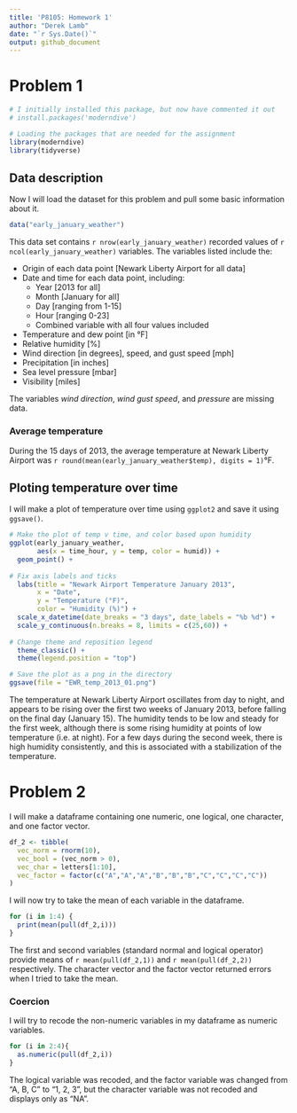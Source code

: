 ```yaml
---
title: 'P8105: Homework 1'
author: "Derek Lamb"
date: "`r Sys.Date()`"
output: github_document
---
```


# Problem 1

```r
# I initially installed this package, but now have commented it out
# install.packages('moderndive')

# Loading the packages that are needed for the assignment
library(moderndive)
library(tidyverse)
```

## Data description

Now I will load the dataset for this problem and pull some basic information about it.

```r

data("early_january_weather")

```

This data set contains `r nrow(early_january_weather)` recorded values of `r ncol(early_january_weather)` variables. The variables listed include the:

-   Origin of each data point [Newark Liberty Airport for all data]
-   Date and time for each data point, including:
    -   Year [2013 for all]
    -   Month [January for all]
    -   Day [ranging from 1-15]
    -   Hour [ranging 0-23]
    -   Combined variable with all four values included
-   Temperature and dew point [in °F]
-   Relative humidity [%]
-   Wind direction [in degrees], speed, and gust speed [mph]
-   Precipitation [in inches]
-   Sea level pressure [mbar]
-   Visibility [miles]

The variables *wind direction*, *wind gust speed*, and *pressure* are missing data.

### Average temperature
During the 15 days of 2013, the average temperature at Newark Liberty Airport was `r round(mean(early_january_weather$temp), digits = 1)`°F.

## Ploting temperature over time

I will make a plot of temperature over time using `ggplot2` and save it using `ggsave()`.

```r
# Make the plot of temp v time, and color based upon humidity
ggplot(early_january_weather, 
       aes(x = time_hour, y = temp, color = humid)) + 
  geom_point() +
  
# Fix axis labels and ticks
  labs(title = "Newark Airport Temperature January 2013", 
       x = "Date",
       y = "Temperature (°F)",
       color = "Humidity (%)") +
  scale_x_datetime(date_breaks = "3 days", date_labels = "%b %d") +
  scale_y_continuous(n.breaks = 8, limits = c(25,60)) +
  
# Change theme and reposition legend
  theme_classic() +
  theme(legend.position = "top")

# Save the plot as a png in the directory
ggsave(file = "EWR_temp_2013_01.png")
```

The temperature at Newark Liberty Airport oscillates from day to night, and appears to be rising over the first two weeks of January 2013, before falling on the final day (January 15). The humidity tends to be low and steady for the first week, although there is some rising humidity at points of low temperature (i.e. at night). For a few days during the second week, there is high humidity consistently, and this is associated with a stabilization of the temperature.

# Problem 2
I will make a dataframe containing one numeric, one logical, one character, and one factor vector.

```r
df_2 <- tibble(
  vec_norm = rnorm(10),
  vec_bool = (vec_norm > 0),
  vec_char = letters[1:10],
  vec_factor = factor(c("A","A","A","B","B","B","C","C","C","C"))
)
```

I will now try to take the mean of each variable in the dataframe.

```r
for (i in 1:4) {
  print(mean(pull(df_2,i)))
}

```

The first and second variables (standard normal and logical operator) provide means of `r mean(pull(df_2,1))` and `r mean(pull(df_2,2))` respectively. The character vector and the factor vector returned errors when I tried to take the mean.

### Coercion

I will try to recode the non-numeric variables in my dataframe as numeric variables.

```r
for (i in 2:4){
  as.numeric(pull(df_2,i))
}
```

The logical variable was recoded, and the factor variable was changed from "A, B, C" to "1, 2, 3", but the character variable was not recoded and displays only as "NA".